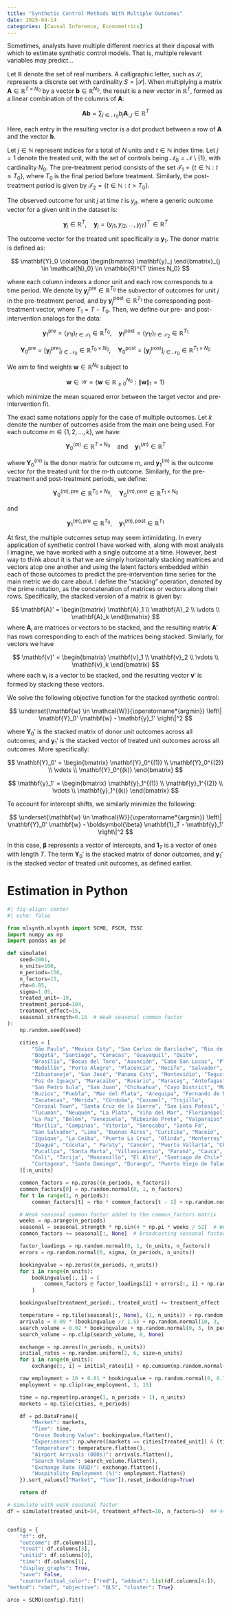 ```yaml
---
title: "Synthetic Control Methods With Multiple Outcomes"
date: 2025-04-14
categories: [Causal Inference, Econometrics]
---
```


Sometimes, analysts have multiple different metrics at their disposal with which to estimate synthetic control models. That is, multiple relevant variables may predict...

Let $\mathbb{R}$ denote the set of real numbers. A calligraphic letter, such as $\mathcal{S}$, represents a discrete set with cardinality $S = |\mathcal{S}|$. When multiplying a matrix $\mathbf{A} \in \mathbb{R}^{T \times N_0}$ by a vector $\mathbf{b} \in \mathbb{R}^{N_0}$, the result is a new vector in $\mathbb{R}^T$, formed as a linear combination of the columns of $\mathbf{A}$:

$$
\mathbf{A} \mathbf{b} = \sum_{j \in \mathcal{N}_0} b_j \mathbf{A}_{:,j} \in \mathbb{R}^T
$$

Here, each entry in the resulting vector is a dot product between a row of $\mathbf{A}$ and the vector $\mathbf{b}$.

Let $j \in \mathbb{N}$ represent indices for a total of $N$ units and $t \in \mathbb{N}$ index time. Let $j = 1$ denote the treated unit, with the set of controls being $\mathcal{N}_0 = \mathcal{N} \setminus \{1\}$, with cardinality $N_0$. The pre-treatment period consists of the set $\mathcal{T}_1 = \{ t \in \mathbb{N} : t \leq T_0 \}$, where $T_0$ is the final period before treatment. Similarly, the post-treatment period is given by $\mathcal{T}_2 = \{ t \in \mathbb{N} : t > T_0 \}$.

The observed outcome for unit $j$ at time $t$ is $y_{jt}$, where a generic outcome vector for a given unit in the dataset is:

$$
\mathbf{y}_j \in \mathbb{R}^T, \quad \mathbf{y}_j = (y_{j1}, y_{j2}, \dots, y_{jT})^\top \in \mathbb{R}^T
$$

The outcome vector for the treated unit specifically is $\mathbf{y}_1$. The donor matrix is defined as:

$$
\mathbf{Y}_0 \coloneqq \begin{bmatrix} \mathbf{y}_j \end{bmatrix}_{j \in \mathcal{N}_0} \in \mathbb{R}^{T \times N_0}
$$

where each column indexes a donor unit and each row corresponds to a time period. We denote by $\mathbf{y}_j^{\text{pre}} \in \mathbb{R}^{T_0}$ the subvector of outcomes for unit $j$ in the pre-treatment period, and by $\mathbf{y}_j^{\text{post}} \in \mathbb{R}^{T_1}$ the corresponding post-treatment vector, where $T_1 = T - T_0$. Then, we define our pre- and post-intervention analogs for the data:

$$
\mathbf{y}_1^{\text{pre}} = (y_{1t})_{t \in \mathcal{T}_1} \in \mathbb{R}^{T_0}, \quad \mathbf{y}_1^{\text{post}} = (y_{1t})_{t \in \mathcal{T}_2} \in \mathbb{R}^{T_1}
$$

$$
\mathbf{Y}_0^{\text{pre}} = \left[ \mathbf{y}_j^{\text{pre}} \right]_{j \in \mathcal{N}_0} \in \mathbb{R}^{T_0 \times N_0}, \quad \mathbf{Y}_0^{\text{post}} = \left[ \mathbf{y}_j^{\text{post}} \right]_{j \in \mathcal{N}_0} \in \mathbb{R}^{T_1 \times N_0}
$$

We aim to find weights $\mathbf{w} \in \mathbb{R}^{N_0}$ subject to

$$
\mathbf{w} \in \mathcal{W} = \left\{ \mathbf{w} \in \mathbb{R}_{\geq 0}^{N_0} : \|\mathbf{w}\|_1 = 1 \right\}
$$

which minimize the mean squared error between the target vector and pre-intervention fit.

The exact same notations apply for the case of multiple outcomes. Let $k$ denote the number of outcomes aside from the main one being used. For each outcome $m \in \{1, 2, \dots, k\}$, we have:

$$
\mathbf{Y}_0^{(m)} \in \mathbb{R}^{T \times N_0} \quad \text{and} \quad \mathbf{y}_1^{(m)} \in \mathbb{R}^{T}
$$

where $\mathbf{Y}_0^{(m)}$ is the donor matrix for outcome $m$, and $\mathbf{y}_1^{(m)}$ is the outcome vector for the treated unit for the $m$-th outcome. Similarly, for the pre-treatment and post-treatment periods, we define:

$$
\mathbf{Y}_0^{(m), \text{pre}} \in \mathbb{R}^{T_0 \times N_0}, \quad \mathbf{Y}_0^{(m), \text{post}} \in \mathbb{R}^{T_1 \times N_0}
$$

and

$$
\mathbf{y}_1^{(m), \text{pre}} \in \mathbb{R}^{T_0}, \quad \mathbf{y}_1^{(m), \text{post}} \in \mathbb{R}^{T_1}
$$

At first, the multiple outcomes setup may seem intimidating. In every application of synthetic control I have worked with, along with most analysts I imagine, we have worked with a single outcome at a time. However, best way to think about it is that we are simply horizontally stacking matrices and vectors atop one another and using the latent factors embedded within each of those outcomes to predict the pre-intervention time series for the main metric we do care about. I define the "stacking" operation, denoted by the prime notation, as the concatenation of matrices or vectors along their rows. Specifically, the stacked version of a matrix is given by:

$$
\mathbf{A}' = \begin{bmatrix} \mathbf{A}_1 \\ \mathbf{A}_2 \\ \vdots \\ \mathbf{A}_k \end{bmatrix}
$$
where $\mathbf{A}_i$ are matrices or vectors to be stacked, and the resulting matrix $\mathbf{A}'$ has rows corresponding to each of the matrices being stacked. Similarly, for vectors we have

$$
\mathbf{v}' = \begin{bmatrix} \mathbf{v}_1 \\ \mathbf{v}_2 \\ \vdots \\ \mathbf{v}_k \end{bmatrix}
$$
where each $\mathbf{v}_i$ is a vector to be stacked, and the resulting vector $\mathbf{v}'$ is formed by stacking these vectors.

We solve the following objective function for the stacked synthetic control:

$$
\underset{\mathbf{w} \in \mathcal{W}}{\operatorname*{argmin}} \left\| \mathbf{Y}_0' \mathbf{w} - \mathbf{y}_1' \right\|^2
$$

where $\mathbf{Y}_0'$ is the stacked matrix of donor unit outcomes across all outcomes, and $\mathbf{y}_1'$ is the stacked vector of treated unit outcomes across all outcomes. More specifically:

$$
\mathbf{Y}_0' = \begin{bmatrix} \mathbf{Y}_0^{(1)} \\ \mathbf{Y}_0^{(2)} \\ \vdots \\ \mathbf{Y}_0^{(k)} \end{bmatrix}
$$

$$
\mathbf{y}_1' = \begin{bmatrix} \mathbf{y}_1^{(1)} \\ \mathbf{y}_1^{(2)} \\ \vdots \\ \mathbf{y}_1^{(k)} \end{bmatrix}
$$

To account for intercept shifts, we similarly minimize the following:

$$
\underset{\mathbf{w} \in \mathcal{W}}{\operatorname*{argmin}} \left\| \mathbf{Y}_0' \mathbf{w} - \boldsymbol{\beta} \mathbf{1}_T - \mathbf{y}_1' \right\|^2
$$

In this case, $\boldsymbol{\beta}$ represents a vector of intercepts, and $\mathbf{1}_T$ is a vector of ones with length $T$. The term $\mathbf{Y}_0'$ is the stacked matrix of donor outcomes, and $\mathbf{y}_1'$ is the stacked vector of treated unit outcomes, as defined earlier.

# Estimation in Python

```python

#| fig-align: center
#| echo: false

from mlsynth.mlsynth import SCMO, FSCM, TSSC
import numpy as np
import pandas as pd

def simulate(
    seed=2001,
    n_units=100,
    n_periods=156,
    n_factors=15,
    rho=0.85,
    sigma=1.05,
    treated_unit=-19,
    treatment_period=104,
    treatment_effect=15,
    seasonal_strength=0.15  # Weak seasonal common factor
):
    np.random.seed(seed)

    cities = [
        "São Paulo", "Mexico City", "San Carlos de Bariloche", "Rio de Janeiro", "Ushuaia",
        "Bogotá", "Santiago", "Caracas", "Guayaquil", "Quito",
        "Brasília", "Bocas del Toro", "Asunción", "Cabo San Lucas", "Playa del Carmen",
        "Medellín", "Porto Alegre", "Placencia", "Recife", "Salvador",
        "Zihuatanejo", "San José", "Panama City", "Montevidio", "Tegucigalpa",
        "Foz do Iguaçu", "Maracaibo", "Rosario", "Maracay", "Antofagasta",
        "San Pedro Sula", "San Juan", "Chihuahua", "Cayo District", "Maturín",
        "Buzios", "Puebla", "Mar del Plata", "Arequipa", "Fernando de Noronha", "Guatemala City",
        "Zacatecas", "Mérida", "Córdoba", "Cozumel", "Trujillo",
        "Corozal Town", "Santa Cruz de la Sierra", "San Luis Potosí", "Jalapão", "Potosí",
        "Tucumán", "Neuquén", "La Plata", "Viña del Mar", "Florianópolis", "Lagos de Moreno",
        "La Paz", "Belém", "Venezuela", "Ribeirão Preto", "Valparaíso",
        "Marília", "Campinas", "Vitoria", "Sorocaba", "Santa Fe",
        "San Salvador", "Lima", "Buenos Aires", "Curitiba", "Maceió",
        "Iquique", "La Ceiba", "Puerto La Cruz", "Olinda", "Monterrey",
        "Ibagué", "Cúcuta", " Paraty", "Cancún", "Puerto Vallarta", "Chiclayo", "Ambato",
        "Pucallpa", "Santa Marta", "Villavicencio", "Paraná", "Cauca", "San Vicente",
        "Cali", "Tarija", "Manzanillo", "El Alto", "Santiago de Chile", "Cochabamba",
        "Cartagena", "Santo Domingo", "Durango", "Puerto Viejo de Talamanca"
    ][:n_units]

    common_factors = np.zeros((n_periods, n_factors))
    common_factors[0] = np.random.normal(0, 1, n_factors)
    for t in range(1, n_periods):
        common_factors[t] = rho * common_factors[t - 1] + np.random.normal(0, 1, n_factors)

    # Weak seasonal common factor added to the common_factors matrix
    weeks = np.arange(n_periods)
    seasonal = seasonal_strength * np.sin(4 * np.pi * weeks / 52)  # Weak seasonal component
    common_factors += seasonal[:, None]  # Broadcasting seasonal factor to all common factors

    factor_loadings = np.random.normal(0, 1, (n_units, n_factors))
    errors = np.random.normal(0, sigma, (n_periods, n_units))

    bookingvalue = np.zeros((n_periods, n_units))
    for i in range(n_units):
        bookingvalue[:, i] = (
            common_factors @ factor_loadings[i] + errors[:, i] + np.random.uniform(100, 250)
        )

    bookingvalue[treatment_period:, treated_unit] += treatment_effect

    temperature = np.tile(seasonal[:, None], (1, n_units)) + np.random.normal(20, 3, (n_periods, n_units))
    arrivals = 0.09 * (bookingvalue // 1.5) + np.random.normal(10, 3, (n_periods, n_units))
    search_volume = 0.02 * bookingvalue + np.random.normal(0, 3, (n_periods, n_units))
    search_volume = np.clip(search_volume, 0, None)

    exchange = np.zeros((n_periods, n_units))
    initial_rates = np.random.uniform(2, 6, size=n_units)
    for i in range(n_units):
        exchange[:, i] = initial_rates[i] + np.cumsum(np.random.normal(0, 0.02, n_periods))

    raw_employment = 10 + 0.01 * bookingvalue + np.random.normal(0, 0.7, (n_periods, n_units))
    employment = np.clip(raw_employment, 3, 15)

    time = np.repeat(np.arange(1, n_periods + 1), n_units)
    markets = np.tile(cities, n_periods)

    df = pd.DataFrame({
        "Market": markets,
        "Time": time,
        "Gross Booking Value": bookingvalue.flatten(),
        "Experiences": np.where((markets == cities[treated_unit]) & (time >= treatment_period), 1, 0),
        "Temperature": temperature.flatten(),
        "Airport Arrivals (000s)": arrivals.flatten(),
        "Search Volume": search_volume.flatten(),
        "Exchange Rate (USD)": exchange.flatten(),
        "Hospitality Employment (%)": employment.flatten()
    }).sort_values(["Market", "Time"]).reset_index(drop=True)

    return df

# Simulate with weak seasonal factor
df = simulate(treated_unit=54, treatment_effect=10, n_factors=5)  ## 44 Cozumel


config = {
    "df": df,
    "outcome": df.columns[2],
    "treat": df.columns[3],
    "unitid": df.columns[0],
    "time": df.columns[1],
    "display_graphs": True,
    "save": False,
    "counterfactual_color": ["red"], "addout": list(df.columns[4:]),
"method": "sbmf", "objective": "OLS", "cluster": True}

arco = SCMO(config).fit()

```
